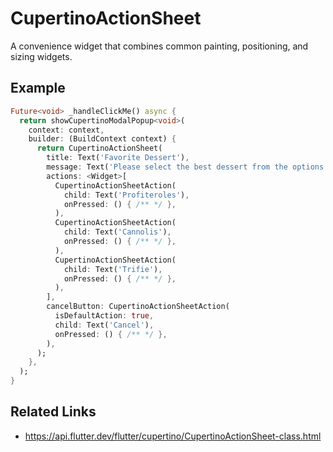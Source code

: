 

<Meta of={CupertinoActionSheetStories} />

# CupertinoActionSheet

A convenience widget that combines common painting, positioning, and sizing widgets.

## Example

```dart liveslice=CupertinoActionSheet mockup=iPhone7
Future<void> _handleClickMe() async {
  return showCupertinoModalPopup<void>(
    context: context,
    builder: (BuildContext context) {
      return CupertinoActionSheet(
        title: Text('Favorite Dessert'),
        message: Text('Please select the best dessert from the options below.'),
        actions: <Widget>[
          CupertinoActionSheetAction(
            child: Text('Profiteroles'),
            onPressed: () { /** */ },
          ),
          CupertinoActionSheetAction(
            child: Text('Cannolis'),
            onPressed: () { /** */ },
          ),
          CupertinoActionSheetAction(
            child: Text('Trifie'),
            onPressed: () { /** */ },
          ),
        ],
        cancelButton: CupertinoActionSheetAction(
          isDefaultAction: true,
          child: Text('Cancel'),
          onPressed: () { /** */ },
        ),
      );
    },
  );
}
```

## Related Links

- https://api.flutter.dev/flutter/cupertino/CupertinoActionSheet-class.html
